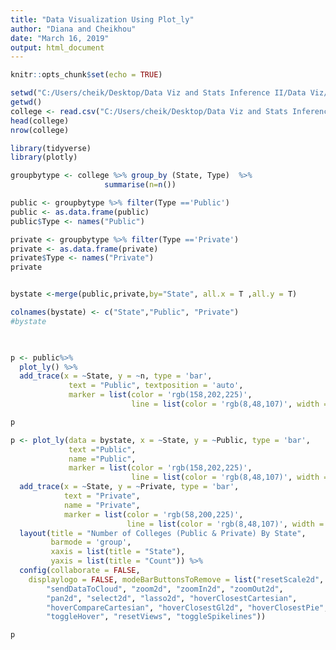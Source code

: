 ```yaml
---
title: "Data Visualization Using Plot_ly"
author: "Diana and Cheikhou"
date: "March 16, 2019"
output: html_document
---
```


```r
knitr::opts_chunk$set(echo = TRUE)
```

```r
setwd("C:/Users/cheik/Desktop/Data Viz and Stats Inference II/Data Viz/")
getwd()
college <- read.csv("C:/Users/cheik/Desktop/Data Viz and Stats Inference II/Data Viz/Data/US_News_National_University_Rankings.csv")
head(college)
nrow(college)
```

```r
library(tidyverse)
library(plotly)

groupbytype <- college %>% group_by (State, Type)  %>% 
                     summarise(n=n())

public <- groupbytype %>% filter(Type =='Public')
public <- as.data.frame(public)
public$Type <- names("Public")

private <- groupbytype %>% filter(Type =='Private')
private <- as.data.frame(private)
private$Type <- names("Private")
private


bystate <-merge(public,private,by="State", all.x = T ,all.y = T)

colnames(bystate) <- c("State","Public", "Private")
#bystate

             

p <- public%>% 
  plot_ly() %>%
  add_trace(x = ~State, y = ~n, type = 'bar', 
             text = "Public", textposition = 'auto',
             marker = list(color = 'rgb(158,202,225)',
                           line = list(color = 'rgb(8,48,107)', width = 1.5)))

p
```


```r

p <- plot_ly(data = bystate, x = ~State, y = ~Public, type = 'bar', 
             text ="Public",
             name ="Public",
             marker = list(color = 'rgb(158,202,225)',
                           line = list(color = 'rgb(8,48,107)', width = 1.5))) %>%
  add_trace(x = ~State, y = ~Private, type = 'bar', 
            text = "Private",
            name = "Private",
            marker = list(color = 'rgb(58,200,225)',
                          line = list(color = 'rgb(8,48,107)', width = 1.5))) %>%
  layout(title = "Number of Colleges (Public & Private) By State",
         barmode = 'group',
         xaxis = list(title = "State"),
         yaxis = list(title = "Count")) %>% 
  config(collaborate = FALSE, 
    displaylogo = FALSE, modeBarButtonsToRemove = list("resetScale2d", 
        "sendDataToCloud", "zoom2d", "zoomIn2d", "zoomOut2d", 
        "pan2d", "select2d", "lasso2d", "hoverClosestCartesian", 
        "hoverCompareCartesian", "hoverClosestGl2d", "hoverClosestPie", 
        "toggleHover", "resetViews", "toggleSpikelines"))

p
```



